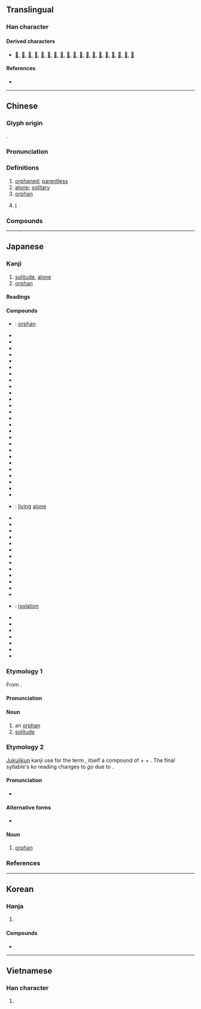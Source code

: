 {{character info/new}}
==Translingual==

===Han character===
{{Han char|rn=39|rad=子|as=05|sn=8|asj=6|snj=9|four=12430|canj=NDHVO|ids=⿰子瓜}}

====Derived characters====
* [[𦋆]], [[箛]], [[𦣮]], [[菰]], [[𡍢]], [[𡦈]], [[𡦶]], [[𢮩]], [[𣔞]], [[𦁣]], [[𧍆]], [[𨂗]], [[𨔌]], [[𩸰]], [[𪂮]], [[𪂲]], [[𪧄]], [[𪽵]], [[𫛈]]

====References====
* {{Han ref|kx=0279.080|dkj=06966|dj=0547.060|hdz=21014.010|uh=5B64|ud=23396|bh=A974|bd=43380}}

----

==Chinese==
{{zh-forms}}

===Glyph origin===
{{Han etym}}
{{Han compound|ls=psc|子|瓜|c1=s|c2=p|t1=child}}.

===Pronunciation===
{{zh-pron
|m=gū
|c=gu1
|h=pfs=kû
|md=gŭ
|mn=ko͘
|mn-t=gou1
|w=1ku
|mc=y
|oc=y
|cat=a,n,pron
}}

===Definitions===
{{zh-hanzi}}

# [[orphan]]ed; [[parentless]]
# [[alone]]; [[solitary]]
# [[orphan]]
# {{lb|zh|usually by an emperor or a king}} [[I]]

===Compounds===
{{zh-der|孤獨|一意孤行|三孤|人孤勢單|伶仃孤苦|內秉堅孤|六尺之孤|冷孤丁|別鶴孤鸞|勢窮力孤|南面稱孤|四行孤軍|妝孤|字孤|存孤|孤丁|孤丁丁|孤介|孤伶伶|孤傲|孤僻|孤光|孤兒|孤兒寡婦|孤兒年金|孤兒院|孤力難為|孤危|孤另|孤另另|孤哀子|孤單|孤嗣|孤城|孤堆|孤塗|孤墳|孤墳野塚|孤女|孤嫠|孤子|孤孑|孤孤恓恓|孤孤悽悽|孤孤零零|孤客|孤家|孤家寡人|孤寂|孤寒|孤寡|孤寡不穀|孤山|孤峭|孤峰絕岸|孤島|孤帆|孤弱|孤形吊影|孤形單影|孤形隻影|孤征|孤忠|孤恓|孤惸|孤憤|孤拐|孤拐臉|孤拐面|孤拔|孤挺花|孤掌難鳴|孤星淚|孤本|孤棚|孤棲|孤樁|孤標|孤注|孤注一擲|孤淒|孤燈挑盡|孤特|孤犢觸乳|孤獨園|孤獸|孤王|孤生|孤眠|孤眠獨宿|孤窮|孤窮一身|孤立|孤立主義|孤立無助|孤立無援|孤立語|孤竹|孤竹君|孤絕|孤老|孤老院|孤膽|孤臣|孤臣孽子|孤舟|孤芳|孤芳自賞|孤苦|孤苦伶仃|孤苦無依|孤苦零丁|孤蓬|孤虛|孤行|孤行己意|孤行己見|孤衾獨枕|孤調調|孤證|孤負|孤貧|孤貧顛連|孤賤|孤蹤|孤身|孤身隻影|孤軍|孤軍作戰|孤軍奮戰|孤軍深入|孤辰合注|孤迥|孤遊|孤陋|孤陋寡聞|孤雌生殖|孤雛淚|孤雛腐鼠|孤離|孤雲|孤雲野鶴|孤零零|孤霜|孤露|孤館|孤高|孤高自許|孤鬼兒|孤魂|孤魂野鬼|孤鳥|孤鴈|孤鴻寡鵠|孤鸞|孤鸞寡鶴|孤鸞年|孤鸞照命|孽子孤臣|寡宿孤辰|寡鵠孤鸞|幼孤|形孤影寡|形孤影隻|恤孤|恤孤念寡|恤孤念苦|惜孤念寡|憐孤惜寡|押孤丁|拐孤|搶孤|撫孤|撫孤恤寡|擔孤受寡|斷雁孤鴻|曙後星孤|爬孤棚|獨學孤陋|獨根孤種|白雲孤飛|睽孤|矜寡孤獨|稱孤道寡|絕世孤品|苦心孤詣|裝孤|託孤|託孤寄命|趙氏孤兒|道寡稱孤|遺孤|鏡裡孤鸞|閒雲孤鶴|隻身孤影|零丁孤苦|電腦孤兒|高悝匿孤|鰥寡孤獨}}

----

==Japanese==

===Kanji===
{{ja-kanji|grade=c|rs=子05}}

# [[solitude]], [[alone]]
# [[orphan]]

====Readings====
{{ja-readings
|goon=く
|kanon=こ
|kun=みなしご-, ひと-り
}}

====Compounds====
{{der-top|Compounds}}
* {{ja-r|遺孤|いこ}}: [[orphan]]
* {{ja-r|孤雲|こ.うん}}
* {{ja-r|孤影|こえい}}
* {{ja-r|孤猿|こえん}}
* {{ja-r|孤介|こかい}}
* {{ja-r|孤客|こかく}}
* {{ja-r|孤雁|こがん}}
* {{ja-r|孤笈|こきゅう}}
* {{ja-r|孤衾|こきん}}
* {{ja-r|孤軍|こぐん}}
* {{ja-r|孤閨|こけい}}
* {{ja-r|孤月|こげつ}}
* {{ja-r|孤剣|こけん}}
* {{ja-r|孤高|ここう}}
* {{ja-r|孤坐|こざ}}
* {{ja-r|孤在|こざい}}
* {{ja-r|孤山|こざん}}
* {{ja-r|孤児|こじ}}
* {{ja-r|孤弱|こじゃく}}
* {{ja-r|孤樹|こじゅ}}
* {{ja-r|孤舟|こしゅう}}
* {{ja-r|孤愁|こしゅう}}
* {{ja-r|孤称|こしょう}}
* {{ja-r|孤聳|こしょう}}
* {{ja-r|孤城|こじょう}}
* {{ja-r|孤食|こしょく}}
* {{ja-r|孤身|こしん}}
* {{ja-r|孤棲|こせい}}: [[living]] [[alone]]
* {{ja-r|孤絶|こぜつ}}
* {{ja-r|孤村|こそん}}
* {{ja-r|孤尊|こそん}}
* {{ja-r|孤忠|こちゅう}}
* {{ja-r|孤注|こちゅう}}
* {{ja-r|孤灯|ことう}}
* {{ja-r|孤島|ことう}}
* {{ja-r|孤独|こどく}}
* {{ja-r|孤帆|こはん}}
* {{ja-r|孤平|こひょう}}
* {{ja-r|孤峰|こほう}}
* {{ja-r|孤篷庵|こほうあん}}
* {{ja-r|孤本|こほん}}
* {{ja-r|孤立|こりつ}}: [[isolation]]
* {{ja-r|孤塁|こるい}}
* {{ja-r|孤例|これい}}
* {{ja-r|孤老|ころう}}
* {{ja-r|孤陋|ころう}}
* {{ja-r|単孤|たんこ}}
* {{ja-r|徳は孤ならず必ず隣あり|とく は こ ならず かならず となり あり}}
* {{ja-r|孤児|みなしご}}
{{der-bottom}}

===Etymology 1===
{{ja-kanjitab|こ|yomi=o}}
From {{etyl|ltc|ja|sort=こ}} {{m|zh|孤|tr=ku}}.

====Pronunciation====
{{ja-pron|yomi=kanon|こ|acc=1|acc_ref=DJR}}

====Noun====
{{ja-noun|こ}}

# an [[orphan]]
# [[solitude]]

===Etymology 2===
{{ja-kanjitab|みなしご|yomi=kun}}
[[熟字訓#Japanese|Jukujikun]] kanji use for the term {{l|ja|みなしご}}, itself a compound of {{m|ja|身|tr=mi||identity, family}} + {{m|ja|無|tr=nashi||none, without}} + {{m|ja|子|tr=ko||child}}. The final syllable's ''ko'' reading changes to ''go'' due to {{rendaku|みなしご}}.

====Pronunciation====
{{ja-pron|みなしご|yomi=k}}
* {{IPA|lang=ja|/mi.na.si.ɡo/|[minäɕiɡo̞]|[minäɕiŋo̞]}}

====Alternative forms====
* {{l|ja|孤児}}

====Noun====
{{ja-noun|みなしご}}

# [[orphan]]

===References===
<references/>

----

==Korean==

===Hanja===
{{ko-hanja|hangeul=고|rv=go|mr=ko}}

# {{defn|lang=ko|sort=子05}}

====Compounds====
* {{l|ko|孤兒院|tr=[[고아원]], goawon||orphanage}}

----

==Vietnamese==

===Han character===
{{vi-hantu|[[cô]], [[co]], [[còi]], [[côi]], [[go]], [[gò]]|rs=子05}}

# {{defn|lang=vi|sort=子05}}